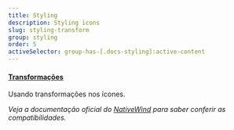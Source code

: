 ```yaml
---
title: Styling
description: Styling icons
slug: styling-transform
group: styling
order: 5
activeSelector: group-has-[.docs-styling]:active-content
---
```


#### [Transformações](https://tailwindcss.com/docs/scale)
Usando transformações nos ícones.

_Veja a documentação oficial do [NativeWind](https://www.nativewind.dev/core-concepts/states) para saber conferir as compatibilidades._

